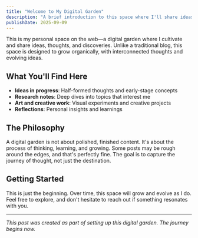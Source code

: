 ```yaml
---
title: "Welcome to My Digital Garden"
description: "A brief introduction to this space where I'll share ideas, art, and research."
publishDate: 2025-09-09
---
```


This is my personal space on the web—a digital garden where I cultivate and share ideas, thoughts, and discoveries. Unlike a traditional blog, this space is designed to grow organically, with interconnected thoughts and evolving ideas.

## What You'll Find Here

- **Ideas in progress**: Half-formed thoughts and early-stage concepts
- **Research notes**: Deep dives into topics that interest me
- **Art and creative work**: Visual experiments and creative projects
- **Reflections**: Personal insights and learnings

## The Philosophy

A digital garden is not about polished, finished content. It's about the process of thinking, learning, and growing. Some posts may be rough around the edges, and that's perfectly fine. The goal is to capture the journey of thought, not just the destination.

## Getting Started

This is just the beginning. Over time, this space will grow and evolve as I do. Feel free to explore, and don't hesitate to reach out if something resonates with you.

---

*This post was created as part of setting up this digital garden. The journey begins now.*
